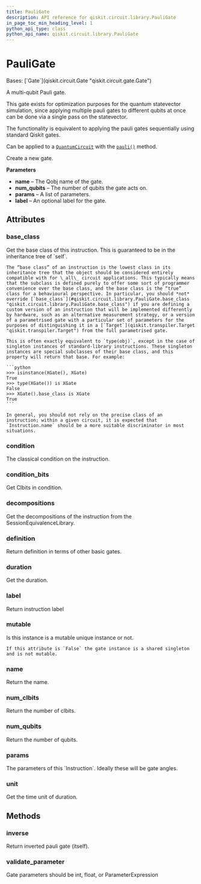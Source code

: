 ```yaml
---
title: PauliGate
description: API reference for qiskit.circuit.library.PauliGate
in_page_toc_min_heading_level: 1
python_api_type: class
python_api_name: qiskit.circuit.library.PauliGate
---
```


# PauliGate

<Class id="qiskit.circuit.library.PauliGate" isDedicatedPage={true} github="https://github.com/Qiskit/qiskit/tree/main/qiskit/circuit/library/generalized_gates/pauli.py#L26-L85" signature="qiskit.circuit.library.PauliGate(label)">
  Bases: [`Gate`](qiskit.circuit.Gate "qiskit.circuit.gate.Gate")

  A multi-qubit Pauli gate.

  This gate exists for optimization purposes for the quantum statevector simulation, since applying multiple pauli gates to different qubits at once can be done via a single pass on the statevector.

  The functionality is equivalent to applying the pauli gates sequentially using standard Qiskit gates.

  Can be applied to a [`QuantumCircuit`](qiskit.circuit.QuantumCircuit "qiskit.circuit.QuantumCircuit") with the [`pauli()`](qiskit.circuit.QuantumCircuit#pauli "qiskit.circuit.QuantumCircuit.pauli") method.

  Create a new gate.

  **Parameters**

  *   **name** – The Qobj name of the gate.
  *   **num\_qubits** – The number of qubits the gate acts on.
  *   **params** – A list of parameters.
  *   **label** – An optional label for the gate.

  ## Attributes

  ### base\_class

  <Attribute id="qiskit.circuit.library.PauliGate.base_class">
    Get the base class of this instruction. This is guaranteed to be in the inheritance tree of `self`.

    The “base class” of an instruction is the lowest class in its inheritance tree that the object should be considered entirely compatible with for \_all\_ circuit applications. This typically means that the subclass is defined purely to offer some sort of programmer convenience over the base class, and the base class is the “true” class for a behavioural perspective. In particular, you should *not* override [`base_class`](#qiskit.circuit.library.PauliGate.base_class "qiskit.circuit.library.PauliGate.base_class") if you are defining a custom version of an instruction that will be implemented differently by hardware, such as an alternative measurement strategy, or a version of a parametrised gate with a particular set of parameters for the purposes of distinguishing it in a [`Target`](qiskit.transpiler.Target "qiskit.transpiler.Target") from the full parametrised gate.

    This is often exactly equivalent to `type(obj)`, except in the case of singleton instances of standard-library instructions. These singleton instances are special subclasses of their base class, and this property will return that base. For example:

    ```python
    >>> isinstance(XGate(), XGate)
    True
    >>> type(XGate()) is XGate
    False
    >>> XGate().base_class is XGate
    True
    ```

    In general, you should not rely on the precise class of an instruction; within a given circuit, it is expected that `Instruction.name` should be a more suitable discriminator in most situations.
  </Attribute>

  ### condition

  <Attribute id="qiskit.circuit.library.PauliGate.condition">
    The classical condition on the instruction.
  </Attribute>

  ### condition\_bits

  <Attribute id="qiskit.circuit.library.PauliGate.condition_bits">
    Get Clbits in condition.
  </Attribute>

  ### decompositions

  <Attribute id="qiskit.circuit.library.PauliGate.decompositions">
    Get the decompositions of the instruction from the SessionEquivalenceLibrary.
  </Attribute>

  ### definition

  <Attribute id="qiskit.circuit.library.PauliGate.definition">
    Return definition in terms of other basic gates.
  </Attribute>

  ### duration

  <Attribute id="qiskit.circuit.library.PauliGate.duration">
    Get the duration.
  </Attribute>

  ### label

  <Attribute id="qiskit.circuit.library.PauliGate.label">
    Return instruction label
  </Attribute>

  ### mutable

  <Attribute id="qiskit.circuit.library.PauliGate.mutable">
    Is this instance is a mutable unique instance or not.

    If this attribute is `False` the gate instance is a shared singleton and is not mutable.
  </Attribute>

  ### name

  <Attribute id="qiskit.circuit.library.PauliGate.name">
    Return the name.
  </Attribute>

  ### num\_clbits

  <Attribute id="qiskit.circuit.library.PauliGate.num_clbits">
    Return the number of clbits.
  </Attribute>

  ### num\_qubits

  <Attribute id="qiskit.circuit.library.PauliGate.num_qubits">
    Return the number of qubits.
  </Attribute>

  ### params

  <Attribute id="qiskit.circuit.library.PauliGate.params">
    The parameters of this `Instruction`. Ideally these will be gate angles.
  </Attribute>

  ### unit

  <Attribute id="qiskit.circuit.library.PauliGate.unit">
    Get the time unit of duration.
  </Attribute>

  ## Methods

  ### inverse

  <Function id="qiskit.circuit.library.PauliGate.inverse" github="https://github.com/Qiskit/qiskit/tree/main/qiskit/circuit/library/generalized_gates/pauli.py#L62-L64" signature="inverse(annotated=False)">
    Return inverted pauli gate (itself).
  </Function>

  ### validate\_parameter

  <Function id="qiskit.circuit.library.PauliGate.validate_parameter" github="https://github.com/Qiskit/qiskit/tree/main/qiskit/circuit/library/generalized_gates/pauli.py#L74-L85" signature="validate_parameter(parameter)">
    Gate parameters should be int, float, or ParameterExpression
  </Function>
</Class>

